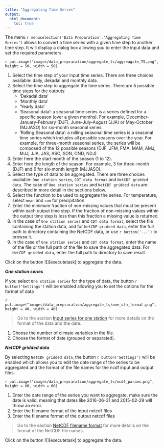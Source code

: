 ```yaml
---
title: "Aggregating Time Series"
output:
  html_document:
    toc: true
---
```


The menu `r menuselection('Data Preparation','Aggregating Time Series')` allows to convert a time series with a given time step to another time step. It will display a dialog box allowing you to enter the input data and set the required parameters.

`r put.image("images/data_prepraration/aggregate_ts/aggreagate_TS.png", height = 50, width = 50)`

1. Select the time step of your input time series. There are three choices available: daily, dekadal and monthly data.
2. Select the time step to aggregate the time series. There are 5 possible time steps for the outputs:
	* 'Dekadal data'
	* 'Monthly data'
	* 'Yearly data'
	* 'Seasonal data': a seasonal time series is a series defined for a specific season (over a given months). For example, December-January-February (DJF), June-July-August (JJA) or May-October (MJJASO) for six-month seasonal series. 
	* 'Rolling Seasonal data': a rolling seasonal time series is a seasonal time series which includes all possible seasons over the year. For example, for three-month seasonal series, the series will be composed of the 12 possible seasons (DJF, JFM, FMA, MAM, AMJ, MJJ, JJA, JAS, ASO, SON, OND, NDJ)
3. Enter here the start month of the season (1 to 12).
4. Enter here the length of the season. For example, 3 for three-month (DJF) and 6 for six-month length (MJJASO).
5. Select the type of data to be aggregated. There are three choices available: `One station series`, `CDT data format` and `NetCDF gridded data`. The case of `One station series` and `NetCDF gridded data` are described in more detail in the sections below.
6. Select the function to be used to aggregate the series. For temperature, select `mean` and `sum` for precipitation.
7. Enter the minimum fraction of non-missing values that must be present within each output time step. If the fraction of non-missing values within the output time step is less than this fraction a missing value is returned.
8. In the case of `One station series` and `CDT data format`, select the file containing the station data,  and for `NetCDF gridded data`, enter the full path to directory containing the NetCDF data,  or use `r button('...')` to browse it.
9. In the case of `One station series` and `CDT data format`, enter the name of the file or the full path of the file to save the aggregated data. For `NetCDF gridded data`, enter the full path to directory to save result.

Click on the button ![][executetask] to aggregate the data. 

__*One station series*__

If you select `One station series` for the type of data, the button `r button('Settings')` will be enabled allowing you to set the options for the format of data

`r put.image("images/data_prepraration/aggregate_ts/one_stn_format.png", height = 40, width = 40)`

 >  Go to the section [Input series for one station](cdt_data_input.html#cdt.ts.data) for more details on the format of the data and the date.

1. Choose the number of climate variables in the file.
2. Choose the format of date (grouped or separated).

__*NetCDF gridded data*__

By selecting `NetCDF gridded data`, the button `r button('Settings')` will be enabled which allows you to edit the date range of the series to be aggregated and the format of the file names for the ncdf input and output files.

`r put.image("images/data_prepraration/aggregate_ts/ncdf_params.png", height = 60, width = 60)`

1. Enter the date range of the series you want to aggregate, make sure the date is valid, meaning that dates like 2016-06-31 and 2015-02-29 will throw an error.
2. Enter the filename format of the input netcdf files
3. Enter the filename format of the output netcdf files

>  Go to the section [NetCDF filename format](cdt_data_input.html#cdt.ncdf.ffrmt) for more details on the format of the NetCDF file names.

Click on the button ![][executetask] to aggregate the data. 
